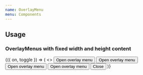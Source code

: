 ```yaml
---
name: OverlayMenu
menu: Components
---
```




## Usage

### OverlayMenus with fixed width and height content

<Playground>
  <Toggle>
    {({ on, toggle }) => (
      <>
        <Button onPress={toggle} isInline>
          Open overlay menu
        </Button>
        <OverlayMenu isVisible={on} onClose={toggle}>
          <Box>
            <Button onPress={toggle}>Open overlay menu</Button>
            <Button onPress={toggle}>Open overlay menu</Button>
            <Button onPress={toggle}>Open overlay menu</Button>
            <Spacing paddingTop={3}>
              <Button onPress={toggle}>Close</Button>
            </Spacing>
          </Box>
        </OverlayMenu>
      </>
    )}
  </Toggle>
</Playground>
